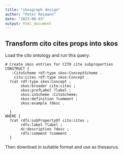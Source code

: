 ```yaml
---
title: "skosgraph design"
author: "Peter Reimann"
date: "2023-08-03"
output: html_document
---
```


## Transform cito cites props into skos

Load the cito ontology and run this query:

```sparql
# Create skos entries for CITO cite subproperties
CONSTRUCT {
   :CitoScheme rdf:type skos:ConceptScheme .
    cito:cites rdf:type skos:Concept . 
  ?cat rdf:type skos:Concept ;
       skos:broader cito:cites ;
       skos:prefLabel ?label ;
       skos:inScheme :CitoScheme; 
       skos:definition ?comment ;
       skos:example ?desc .
  
  }
WHERE {
  ?cat rdfs:subPropertyOf cito:cites ;
       rdfs:label ?label ;
       dc:description ?desc ; 
       rdfs:comment ?comment . 
  }
```

Then download in suitable format and use as thesaurus.